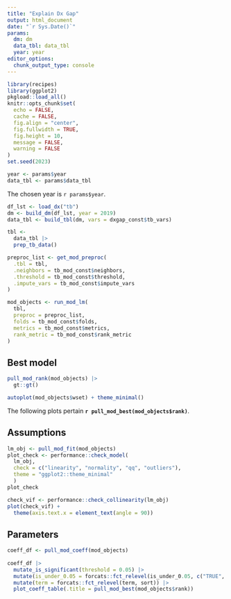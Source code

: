 ```yaml
---
title: "Explain Dx Gap"
output: html_document
date: "`r Sys.Date()`"
params:
  dm: dm
  data_tbl: data_tbl
  year: year
editor_options: 
  chunk_output_type: console
---
```


```r
library(recipes)
library(ggplot2)
pkgload::load_all()
knitr::opts_chunk$set(
  echo = FALSE, 
  cache = FALSE, 
  fig.align = "center", 
  fig.fullwidth = TRUE,
  fig.height = 10,
  message = FALSE, 
  warning = FALSE
)
set.seed(2023)
```

```r
year <- params$year
data_tbl <- params$data_tbl
```

The chosen year is `r params$year`.

```r
df_lst <- load_dx("tb")
dm <- build_dm(df_lst, year = 2019)
data_tbl <- build_tbl(dm, vars = dxgap_const$tb_vars)
```


```r
tbl <- 
  data_tbl |> 
  prep_tb_data()
```

```r
preproc_list <- get_mod_preproc(
  .tbl = tbl,
  .neighbors = tb_mod_const$neighbors,
  .threshold = tb_mod_const$threshold,
  .impute_vars = tb_mod_const$impute_vars
)
```

```r
mod_objects <- run_mod_lm(
  tbl, 
  preproc = preproc_list, 
  folds = tb_mod_const$folds,
  metrics = tb_mod_const$metrics,
  rank_metric = tb_mod_const$rank_metric
)
```

## Best model

```r
pull_mod_rank(mod_objects) |> 
  gt::gt()
```

```r
autoplot(mod_objects$wset) + theme_minimal()
```

The following plots pertain **`r pull_mod_best(mod_objects$rank)`**.

## Assumptions

```r
lm_obj <- pull_mod_fit(mod_objects)
plot_check <- performance::check_model(
  lm_obj, 
  check = c("linearity", "normality", "qq", "outliers"),
  theme = "ggplot2::theme_minimal"
  )
plot_check
```

```r
check_vif <- performance::check_collinearity(lm_obj)
plot(check_vif) +
  theme(axis.text.x = element_text(angle = 90))
```

## Parameters

```r
coeff_df <- pull_mod_coeff(mod_objects)
  
coeff_df |> 
  mutate_is_significant(threshold = 0.05) |> 
  mutate(is_under_0.05 = forcats::fct_relevel(is_under_0.05, c("TRUE", "FALSE"))) |> 
  mutate(term = forcats::fct_relevel(term, sort)) |> 
  plot_coeff_table(.title = pull_mod_best(mod_objects$rank))
```
